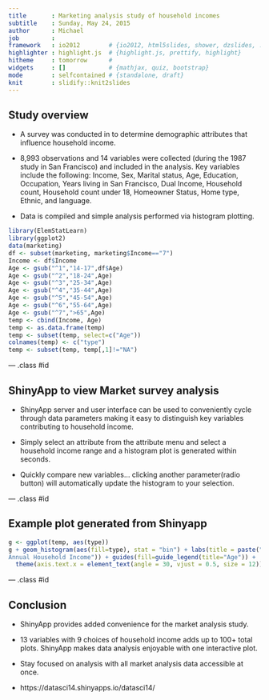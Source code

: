 ```yaml
---
title       : Marketing analysis study of household incomes
subtitle    : Sunday, May 24, 2015
author      : Michael
job         : 
framework   : io2012        # {io2012, html5slides, shower, dzslides, ...}
highlighter : highlight.js  # {highlight.js, prettify, highlight}
hitheme     : tomorrow      # 
widgets     : []            # {mathjax, quiz, bootstrap}
mode        : selfcontained # {standalone, draft}
knit        : slidify::knit2slides
---
```

<style type='text/css'>
img {
    max-height: 360px;
    max-width: 664px;
}
</style>

## Study overview
* A survey was conducted in to determine demographic attributes that influence household income.  

* 8,993 observations and 14 variables were collected (during the 1987 study in San Francisco) and included in the analysis.  Key variables include the following: Income, Sex, Marital status, Age, Education, Occupation, Years living in San Francisco, Dual Income, Household count, Household count under 18, Homeowner Status, Home type, Ethnic, and language.

* Data is compiled and simple analysis performed via histogram plotting.  

```r
library(ElemStatLearn)
library(ggplot2)
data(marketing)
df <- subset(marketing, marketing$Income=="7")
Income <- df$Income
Age <- gsub("^1","14-17",df$Age)
Age <- gsub("^2","18-24",Age)
Age <- gsub("^3","25-34",Age)
Age <- gsub("^4","35-44",Age)
Age <- gsub("^5","45-54",Age)
Age <- gsub("^6","55-64",Age)
Age <- gsub("^7",">65",Age)
temp <- cbind(Income, Age)
temp <- as.data.frame(temp)
temp <- subset(temp, select=c("Age"))
colnames(temp) <- c("type")
temp <- subset(temp, temp[,1]!="NA")
```

--- .class #id

## ShinyApp to view Market survey analysis
* ShinyApp server and user interface can be used to conveniently cycle through data parameters making it easy to distinguish key variables contributing to household income.  

* Simply select an attribute from the attribute menu and select a household income range and a histogram plot is generated within seconds.  

* Quickly compare new variables... clicking another parameter(radio button) will automatically update the histogram to your selection.  


--- .class #id 

## Example plot generated from Shinyapp
```r
g <- ggplot(temp, aes(type))
g + geom_histogram(aes(fill=type), stat = "bin") + labs(title = paste("$40k-$50k 
Annual Household Income")) + guides(fill=guide_legend(title="Age")) + 
  theme(axis.text.x = element_text(angle = 30, vjust = 0.5, size = 12))
```


--- .class #id

## Conclusion
* ShinyApp provides added convenience for the market analysis study.  

* 13 variables with 9 choices of household income adds up to 100+ total plots.  ShinyApp makes data analysis enjoyable with one interactive plot.  

* Stay focused on analysis with all market analysis data accessible at once.  

* https://datasci14.shinyapps.io/datasci14/




